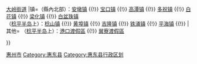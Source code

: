 {{Navbox Chinese County
|模板=惠东县行政区划
|省=广东省
|市=惠州市
|县=惠东县
|state = {{{state<includeonly>|collapsed</includeonly>}}}
|政府驻地=[[平山街道 (惠东县)|平山街道]]
|街道=（縣內北部）：[[平山街道 (惠东县)|平山街道]] {{!}} [[大岭街道]]
|镇=（縣內北部）：[[安墩镇]] {{!}} [[宝口镇]] {{!}} [[高潭镇]] {{!}} [[多祝镇]] {{!}} [[白花镇 (惠东县)|白花镇]] {{!}} [[梁化镇]] {{!}} [[白盆珠镇]] <BR>（[[稔平半岛]]上）：[[稔山镇]] {{!}} [[黄埠镇 (惠东县)|黄埠镇]] {{!}}  [[吉隆镇 (惠东县)|吉隆镇]] {{!}} [[铁涌镇]] {{!}} [[平海镇 (惠东县)|平海镇]] {{!}} 
|其他= （[[稔平半岛]]上）：[[港口渡假區]] {{!}} [[巽寮渡假區]]

}}<noinclude> 
[[Category:广东县级行政区划模板|惠州市]]
[[Category:惠东县]]
[[Category:惠东县行政区划]]
</noinclude>